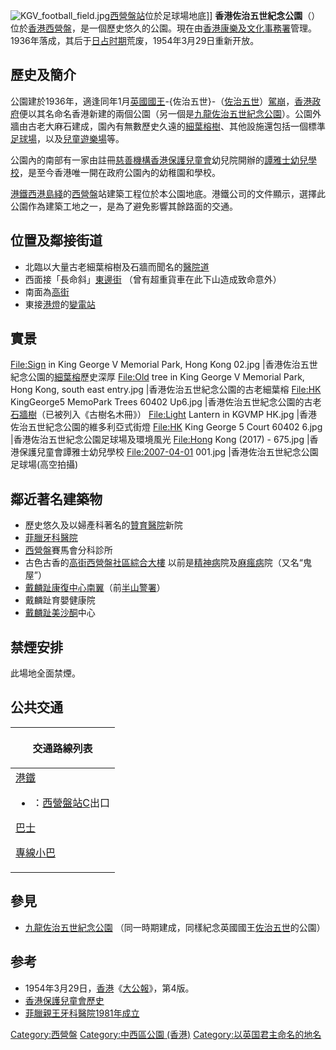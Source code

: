 {{Infobox park
| name = 香港佐治五世紀念公園<br/>{{lang|en|King George V Memorial Park}}
| image = Sign in King George V Memorial Park, Hong Kong 03 evening.jpg
| image_caption = 
| type = 
| location = {{HKG}}[[西營盤|西營盤]]
| coordinates = {{coord|22.285|114.144|}}
| area =
| opened = {{Start date|1936}}
| operator = [[康樂及文化事務署|康樂及文化事務署]]
| visitation_num =
}}
[[File:KGV_football_field.jpg|thumb]][[西營盤站|西營盤站]]位於足球場地底]]
'''香港佐治五世紀念公園'''（{{lang-en|King George V Memorial Park}}）位於[[香港|香港]][[西營盤|西營盤]]，是一個歷史悠久的公園。現在由[[香港康樂及文化事務署|香港康樂及文化事務署]]管理。1936年落成，其后于[[香港日佔時期|日占时期]]荒废，1954年3月29日重新开放。

== 歷史及簡介 ==
公園建於1936年，適逢同年1月[[英國國王|英國國王]]-{佐治五世}-（[[:乔治五世|佐治五世]]）[[駕崩|駕崩]]，[[香港殖民地時期#香港政府|香港政府]]便以其名命名香港新建的兩個公園（另一個是[[九龍佐治五世紀念公園|九龍佐治五世紀念公園]]）。公園外牆由古老大麻石建成，園內有無數歷史久遠的[[榕樹#細葉榕樹|細葉榕樹]]、其他設施還包括一個標準[[足球場|足球場]]，以及[[兒童遊樂場|兒童遊樂場]]等。

公園內的南部有一家由註冊[[慈善機構|慈善機構]][[香港保護兒童會|香港保護兒童會]]幼兒院開辦的[[香港保護兒童會譚雅士幼兒學校|譚雅士幼兒學校]]，是至今香港唯一開在政府公園內的幼稚園和學校。

[[港鐵|港鐵]][[港島綫西延|西港島綫]]的[[西營盤|西營盤]]站建築工程位於本公園地底。港鐵公司的文件顯示，選擇此公園作為建築工地之一，是為了避免影響其餘路面的交通。

== 位置及鄰接街道 ==
* 北臨以大量古老細葉榕樹及石牆而聞名的[[醫院道|醫院道]]
* 西面接「長命斜」[[東邊街|東邊街]] （曾有超重貨車在此下山造成致命意外）
* 南面為[[高街|高街]]
* 東接[[港燈|港燈]]的[[變電站|變電站]]

== 實景 ==
<gallery>
File:Sign in King George V Memorial Park, Hong Kong 02.jpg |香港佐治五世紀念公園的[[細葉榕|細葉榕]]歷史深厚
File:Old tree in King George V Memorial Park, Hong Kong, south east entry.jpg |香港佐治五世紀念公園的古老細葉榕
File:HK KingGeorge5 MemoPark Trees 60402 Up6.jpg |香港佐治五世紀念公園的古老[[香港石牆樹|石牆樹]]（已被列入《古樹名木冊》）
File:Light Lantern in KGVMP HK.jpg |香港佐治五世紀念公園的維多利亞式街燈
File:HK King George 5 Court 60402 6.jpg |香港佐治五世紀念公園足球場及環境風光
File:Hong Kong (2017) - 675.jpg |香港保護兒童會譚雅士幼兒學校
File:2007-04-01 001.jpg |香港佐治五世紀念公園足球場(高空拍攝)
</gallery>

== 鄰近著名建築物 ==
* 歷史悠久及以婦產科著名的[[贊育醫院|贊育醫院]]新院
* [[菲臘牙科醫院|菲臘牙科醫院]]
* [[西營盤|西營盤]]賽馬會分科診所
* 古色古香的[[高街|高街]][[西營盤社區綜合大樓|西營盤社區綜合大樓]] 以前是[[精神病|精神病]]院及[[麻瘋病|麻瘋病]]院（又名“鬼屋”）
* [[戴麟趾康復中心南翼|戴麟趾康復中心南翼]]（前[[半山警署|半山警署]]）
* 戴麟趾育嬰健康院
* [[戴麟趾|戴麟趾]][[美沙酮|美沙酮]]中心

== 禁煙安排 ==
此場地全面禁煙。

== 公共交通 ==
{| class="mw-collapsible mw-collapsed wikitable" style="margin: 0 auto; width: auto;" 
! 交通路線列表
|-
|
;[[港鐵|港鐵]]
*{{港鐵路線標誌|ISL}}：[[西營盤站|西營盤站]]C出口
;[[香港巴士|巴士]]
{{港島巴士簡單列表|3A|4|4X|7|10|37A|71|90B|91|94}}
{{過海隧道巴士簡單列表|101|104}}
;[[香港小巴|專線小巴]]
{{港島專線小巴簡單列表|8|10|12|12S|28|31|45A|45S|55|56}}
|}

== 參見 ==
* [[九龍佐治五世紀念公園|九龍佐治五世紀念公園]] （同一時期建成，同樣紀念英國國王[[佐治五世|佐治五世]]的公園）

{{commons category|King George V Memorial Park}}
== 参考 ==
* 1954年3月29日，[[香港|香港]]《[[大公報|大公報]]》，第4版。
* [http://www.hkspc.org/intro/background.htm 香港保護兒童會歷史] {{Wayback|url=http://www.hkspc.org/intro/background.htm |date=20060426123130 }}
* [https://web.archive.org/web/20070606074633/http://www.ugc.edu.hk/english/documents/triennium/chinese/c7mahe/c7Inside.html 菲臘親王牙科醫院1981年成立]

{{香港公園}}

[[Category:西營盤|Category:西營盤]]
[[Category:中西區公園_(香港)|Category:中西區公園 (香港)]]
[[Category:以英国君主命名的地名|Category:以英国君主命名的地名]]